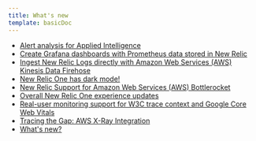 ```yaml
---
title: What's new
template: basicDoc
---
```


* [Alert analysis for Applied Intelligence](/whats-new/alert-analysis-applied-intelligence)
* [Create Grafana dashboards with Prometheus data stored in New Relic](/whats-new/create-grafana-dashboards-prometheus-data-stored-new-relic)
* [Ingest New Relic Logs directly with Amazon Web Services (AWS) Kinesis Data Firehose](/whats-new/ingest-new-relic-logs-directly-amazon-web-services-aws-kinesis-data-firehose)
* [New Relic One has dark mode!](/whats-new/new-relic-one-has-dark-mode)
* [New Relic Support for Amazon Web Services (AWS) Bottlerocket](/whats-new/new-relic-support-amazon-web-services-aws-bottlerocket)
* [Overall New Relic One experience updates](/whats-new/overall-new-relic-one-experience-updates)
* [Real-user monitoring support for W3C trace context and Google Core Web Vitals](/whats-new/real-user-monitoring-support-w3c-trace-context-google-core-web-vitals)
* [Tracing the Gap: AWS X-Ray Integration](/whats-new/tracing-gap-aws-x-ray-integration)
* [What's new?](/whats-new/whats-new)

